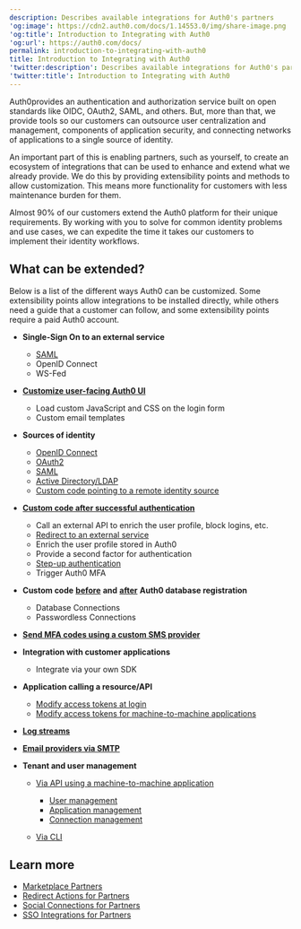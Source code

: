 ```yaml
---
description: Describes available integrations for Auth0's partners
'og:image': https://cdn2.auth0.com/docs/1.14553.0/img/share-image.png
'og:title': Introduction to Integrating with Auth0
'og:url': https://auth0.com/docs/
permalink: introduction-to-integrating-with-auth0
title: Introduction to Integrating with Auth0
'twitter:description': Describes available integrations for Auth0's partners
'twitter:title': Introduction to Integrating with Auth0
---
```

Auth0provides an authentication and authorization service built on open standards like OIDC, OAuth2, <Tooltip tip="Security Assertion Markup Language (SAML): Standardized protocol allowing two parties to exchange authentication information without a password." cta="View Glossary" href="/docs/glossary?term=SAML">SAML</Tooltip>, and others. But, more than that, we provide tools so our customers can outsource user centralization and management, components of application security, and connecting networks of applications to a single source of identity.

An important part of this is enabling partners, such as yourself, to create an ecosystem of integrations that can be used to enhance and extend what we already provide. We do this by providing extensibility points and methods to allow customization. This means more functionality for customers with less maintenance burden for them.

Almost 90% of our customers extend the Auth0 platform for their unique requirements. By working with you to solve for common identity problems and use cases, we can expedite the time it takes our customers to implement their identity workflows.

## What can be extended?

Below is a list of the different ways Auth0 can be customized. Some extensibility points allow integrations to be installed directly, while others need a guide that a customer can follow, and some extensibility points require a paid Auth0 account.

* **Single-Sign On to an external service**

  + [SAML](/docs/customize/integrations/marketplace-partners/sso-integrations-for-partners)
  + OpenID Connect
  + WS-Fed
* [**Customize user-facing Auth0 UI**](/docs/customize)

  + Load custom JavaScript and CSS on the login form
  + Custom email templates
* **Sources of identity**

  + [OpenID Connect](/docs/authenticate/identity-providers/enterprise-identity-providers/oidc)
  + [OAuth2](/docs/customize/integrations/marketplace-partners/social-connections-for-partners)
  + [SAML](/docs/authenticate/identity-providers/enterprise-identity-providers/saml)
  + [Active Directory/LDAP](/docs/authenticate/identity-providers/enterprise-identity-providers/active-directory-ldap)
  + [Custom code pointing to a remote identity source](/docs/authenticate/database-connections/custom-db)
* [**Custom code after successful authentication**](/docs/customize/actions/explore-triggers/signup-and-login-triggers/login-trigger)

  + Call an external API to enrich the user profile, block logins, etc.
  + [Redirect to an external service](/docs/customize/integrations/marketplace-partners/redirect-actions-for-partners)
  + Enrich the user profile stored in Auth0
  + Provide a second factor for authentication
  + [Step-up authentication](/docs/secure/multi-factor-authentication/step-up-authentication)
  + Trigger Auth0 MFA
* **Custom code** [**before**](/docs/customize/actions/explore-triggers/signup-and-login-triggers/pre-user-registration-trigger) **and** [**after**](/docs/customize/actions/explore-triggers/signup-and-login-triggers/post-user-registration-trigger) **Auth0 database registration**

  + Database Connections
  + Passwordless Connections
* [**Send MFA codes using a custom SMS provider**](/docs/customize/actions/explore-triggers/mfa-notifications-trigger)
* **Integration with customer applications**

  + Integrate via your own SDK
* **Application calling a resource/API**

  + [Modify access tokens at login](/docs/customize/actions/explore-triggers/signup-and-login-triggers/login-trigger)
  + [Modify access tokens for machine-to-machine applications](/docs/customize/actions/explore-triggers/machine-to-machine-trigger)
* [**Log streams**](/docs/customize/log-streams/custom-log-streams)
* [**Email providers via SMTP**](/docs/customize/email/smtp-email-providers)
* **Tenant and user management**

  + [Via API using a machine-to-machine application](/docs/secure/tokens/access-tokens/management-api-access-tokens)

    - [User management](/docs/manage-users/user-accounts/manage-users-using-the-management-api)
    - [Application management](https://auth0.com/docs/api/management/v2#!/Clients/get_clients)
    - [Connection management](https://auth0.com/docs/api/management/v2#!/Connections/get_connections)
  + [Via CLI](/docs/deploy-monitor/deploy-cli-tool)

## Learn more

* [Marketplace Partners](/docs/customize/integrations/marketplace-partners)
* [Redirect Actions for Partners](/docs/customize/integrations/marketplace-partners/redirect-actions-for-partners)
* [Social Connections for Partners](/docs/customize/integrations/marketplace-partners/social-connections-for-partners)
* [SSO Integrations for Partners](/docs/customize/integrations/marketplace-partners/sso-integrations-for-partners)